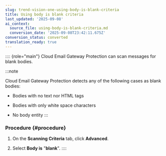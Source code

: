 ```yaml
---
slug: trend-vision-one-using-body-is-blank-criteria
title: Using body is blank criteria
last_updated: '2025-09-08'
ai_context:
  source_file: using-body-is-blank-criteria.md
  conversion_date: '2025-09-08T23:42:11.675Z'
conversion_status: converted
translation_ready: true
---
```


:::: {role="main"}
Cloud Email Gateway Protection can scan messages for blank bodies.

:::note

Cloud Email Gateway Protection detects any of the following cases as blank bodies:

- Bodies with no text nor HTML tags

- Bodies with only white space characters

- No body entity
:::

### Procedure {#procedure}

1.  On the **Scanning Criteria** tab, click **Advanced**.

2.  Select **Body is** "**blank**".
::::
